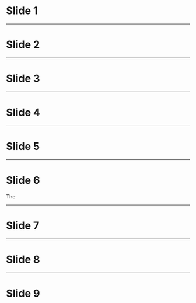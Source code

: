 # Slide 1

---

# Slide 2

---

# Slide 3

---

# Slide 4

---

# Slide 5

---

# Slide 6

The

---

# Slide 7

---

# Slide 8

---

# Slide 9



